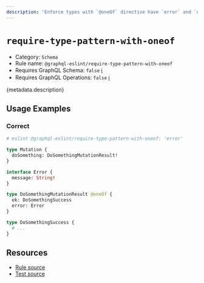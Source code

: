 ```yaml
---
description: 'Enforce types with `@oneOf` directive have `error` and `ok` fields.'
---
```


# `require-type-pattern-with-oneof`

- Category: `Schema`
- Rule name: `@graphql-eslint/require-type-pattern-with-oneof`
- Requires GraphQL Schema: `false`
  [ℹ️](/docs/getting-started#extended-linting-rules-with-graphql-schema)
- Requires GraphQL Operations: `false`
  [ℹ️](/docs/getting-started#extended-linting-rules-with-siblings-operations)

{metadata.description}

## Usage Examples

### Correct

```graphql
# eslint @graphql-eslint/require-type-pattern-with-oneof: 'error'

type Mutation {
  doSomething: DoSomethingMutationResult!
}

interface Error {
  message: String!
}

type DoSomethingMutationResult @oneOf {
  ok: DoSomethingSuccess
  error: Error
}

type DoSomethingSuccess {
  # ...
}
```

## Resources

- [Rule source](https://github.com/dimaMachina/graphql-eslint/tree/master/packages/plugin/src/rules/require-type-pattern-with-oneof.ts)
- [Test source](https://github.com/dimaMachina/graphql-eslint/tree/master/packages/plugin/__tests__/require-type-pattern-with-oneof.spec.ts)
